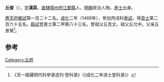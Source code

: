 '''丘俊'''（{{bd|1442年||？}}），[[表字|字]]'''漢英'''，[[南直隸|直隸]][[揚州府|揚州府]][[江都縣|江都縣]]人，[[明朝|明朝]]政治人物。[[進士|進士]]出身。

[[應天府|應天府]][[鄉試|鄉試]]第一百二十二名。[[成化|成化]]二年（1466年），參加丙戌科[[會試|會試]]，得[[貢士|貢士]]第二百六十五名。[[殿試|殿試]]登進士第二甲第八十三名。曾祖父丘克文。祖父丘允中。父亲丘景榮<ref>《天一阁藏明代科举录选刊·登科录》（《成化二年进士登科录》）</ref>。

==参考==
{{reflist}}
{{明朝人物小作品}}
{{成化二年丙戌科殿試金榜}}

[[Category:丘姓|Category:丘姓]]
